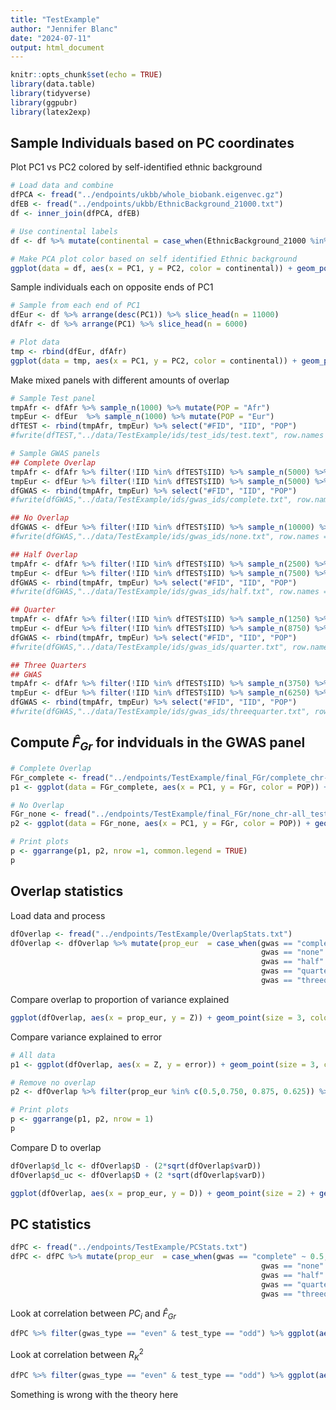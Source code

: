 ```yaml
---
title: "TestExample"
author: "Jennifer Blanc"
date: "2024-07-11"
output: html_document
---
```


```r
knitr::opts_chunk$set(echo = TRUE)
library(data.table)
library(tidyverse)
library(ggpubr)
library(latex2exp)
```

## Sample Individuals based on PC coordinates

Plot PC1 vs PC2 colored by self-identified ethnic background
```r
# Load data and combine
dfPCA <- fread("../endpoints/ukbb/whole_biobank.eigenvec.gz")
dfEB <- fread("../endpoints/ukbb/EthnicBackground_21000.txt")
df <- inner_join(dfPCA, dfEB)

# Use continental labels 
df <- df %>% mutate(continental = case_when(EthnicBackground_21000 %in% c(4, 4001, 4002, 4003) ~ "Africa", EthnicBackground_21000 %in% c(1, 1001, 1002, 1003) ~ "Europe", EthnicBackground_21000 %in% c(2, 2001, 2002, 2003, 2004) ~ "Mixed", EthnicBackground_21000 %in% c(3, 3001, 3002, 3003, 3004) ~ "Asia"))
```

```r
# Make PCA plot color based on self identified Ethnic background
ggplot(data = df, aes(x = PC1, y = PC2, color = continental)) + geom_point() + theme_classic(base_size = 14) + scale_color_manual(values = c("darkred", "navy", "goldenrod4", "gray50"), na.value = "gray70")
```
Sample individuals each on opposite ends of PC1 
```r
# Sample from each end of PC1
dfEur <- df %>% arrange(desc(PC1)) %>% slice_head(n = 11000)
dfAfr <- df %>% arrange(PC1) %>% slice_head(n = 6000)

# Plot data
tmp <- rbind(dfEur, dfAfr)
ggplot(data = tmp, aes(x = PC1, y = PC2, color = continental)) + geom_point() + theme_classic(base_size = 14) + scale_color_manual(values = c("darkred", "navy", "goldenrod4", "gray50"), na.value = "gray70")
```

Make mixed panels with different amounts of overlap
```r
# Sample Test panel 
tmpAfr <- dfAfr %>% sample_n(1000) %>% mutate(POP = "Afr")
tmpEur <- dfEur  %>% sample_n(1000) %>% mutate(POP = "Eur")
dfTEST <- rbind(tmpAfr, tmpEur) %>% select("#FID", "IID", "POP")
#fwrite(dfTEST,"../data/TestExample/ids/test_ids/test.text", row.names = F, col.names = T, quote = F, sep = "\t")

# Sample GWAS panels
## Complete Overlap
tmpAfr <- dfAfr %>% filter(!IID %in% dfTEST$IID) %>% sample_n(5000) %>% mutate(POP = "Afr")
tmpEur <- dfEur %>% filter(!IID %in% dfTEST$IID) %>% sample_n(5000) %>% mutate(POP = "Eur")
dfGWAS <- rbind(tmpAfr, tmpEur) %>% select("#FID", "IID", "POP")
#fwrite(dfGWAS,"../data/TestExample/ids/gwas_ids/complete.txt", row.names = F, col.names = T, quote = F, sep = "\t")

## No Overlap
dfGWAS <- dfEur %>% filter(!IID %in% dfTEST$IID) %>% sample_n(10000) %>% mutate(POP = "Eur")
#fwrite(dfGWAS,"../data/TestExample/ids/gwas_ids/none.txt", row.names = F, col.names = T, quote = F, sep = "\t")

## Half Overlap
tmpAfr <- dfAfr %>% filter(!IID %in% dfTEST$IID) %>% sample_n(2500) %>% mutate(POP = "Afr")
tmpEur <- dfEur %>% filter(!IID %in% dfTEST$IID) %>% sample_n(7500) %>% mutate(POP = "Eur")
dfGWAS <- rbind(tmpAfr, tmpEur) %>% select("#FID", "IID", "POP")
#fwrite(dfGWAS,"../data/TestExample/ids/gwas_ids/half.txt", row.names = F, col.names = T, quote = F, sep = "\t")

## Quarter
tmpAfr <- dfAfr %>% filter(!IID %in% dfTEST$IID) %>% sample_n(1250) %>% mutate(POP = "Afr")
tmpEur <- dfEur %>% filter(!IID %in% dfTEST$IID) %>% sample_n(8750) %>% mutate(POP = "Eur")
dfGWAS <- rbind(tmpAfr, tmpEur) %>% select("#FID", "IID", "POP")
#fwrite(dfGWAS,"../data/TestExample/ids/gwas_ids/quarter.txt", row.names = F, col.names = T, quote = F, sep = "\t")

## Three Quarters
## GWAS
tmpAfr <- dfAfr %>% filter(!IID %in% dfTEST$IID) %>% sample_n(3750) %>% mutate(POP = "Afr")
tmpEur <- dfEur %>% filter(!IID %in% dfTEST$IID) %>% sample_n(6250) %>% mutate(POP = "Eur")
dfGWAS <- rbind(tmpAfr, tmpEur) %>% select("#FID", "IID", "POP")
#fwrite(dfGWAS,"../data/TestExample/ids/gwas_ids/threequarter.txt", row.names = F, col.names = T, quote = F, sep = "\t")
```

## Compute $\hat{F}_{Gr}$ for indviduals in the GWAS panel 

```r
# Complete Overlap
FGr_complete <- fread("../endpoints/TestExample/final_FGr/complete_chr-all_test-all_Afr-Eur.txt.gz")
p1 <- ggplot(data = FGr_complete, aes(x = PC1, y = FGr, color = POP)) + geom_point() + theme_classic(base_size = 14) + scale_color_manual(values = c("darkred", "navy"))

# No Overlap 
FGr_none <- fread("../endpoints/TestExample/final_FGr/none_chr-all_test-all_Afr-Eur.txt.gz")
p2 <- ggplot(data = FGr_none, aes(x = PC1, y = FGr, color = POP)) + geom_point() + theme_classic(base_size = 14) + scale_color_manual(values = c("darkred", "navy"))

# Print plots
p <- ggarrange(p1, p2, nrow =1, common.legend = TRUE)
p
```

## Overlap statistics

Load data and process 
```r
dfOverlap <- fread("../endpoints/TestExample/OverlapStats.txt")
dfOverlap <- dfOverlap %>% mutate(prop_eur  = case_when(gwas == "complete" ~ 0.5, 
                                                        gwas == "none" ~ 1, 
                                                        gwas == "half" ~ 0.75,
                                                        gwas == "quarter" ~ 0.875,
                                                        gwas == "threequarter" ~ 0.625))
```

Compare overlap to proportion of variance explained 
```r
ggplot(dfOverlap, aes(x = prop_eur, y = Z)) + geom_point(size = 3, color = "purple3") + theme_bw(base_size = 14) + xlab("Proportion EUR in GWAS") + ylab("Proportion of variance explained (Z)")
```
Compare variance explained to error 
```r
# All data
p1 <- ggplot(dfOverlap, aes(x = Z, y = error)) + geom_point(size = 3, color = "purple3") + theme_bw(base_size = 12) + ylab("Error") + xlab("Proportion of variance explained (Z)") + geom_hline(yintercept = 0, color = "red", linetype = 2, linewidth = 1.2)

# Remove no overlap
p2 <- dfOverlap %>% filter(prop_eur %in% c(0.5,0.750, 0.875, 0.625)) %>% ggplot(aes(x = Z, y = error)) + geom_point(size = 3, color = "purple3") + theme_bw(base_size = 12) + ylab("Error") + xlab("Proportion of variance explained (Z)") + geom_hline(yintercept = 0, color = "red", linetype = 2, linewidth = 1.2)

# Print plots
p <- ggarrange(p1, p2, nrow = 1)
p
```
Compare D to overlap 
```r
dfOverlap$d_lc <- dfOverlap$D - (2*sqrt(dfOverlap$varD)) 
dfOverlap$d_uc <- dfOverlap$D + (2 *sqrt(dfOverlap$varD))

ggplot(dfOverlap, aes(x = prop_eur, y = D)) + geom_point(size = 2) + geom_hline(yintercept = 999, color = "red", linetype = 2) + geom_errorbar(aes(ymin = d_lc, ymax = d_uc))  + theme_bw(base_size = 12) + xlab("Proportion EUR in GWAS")
```

## PC statistics

```r
dfPC <- fread("../endpoints/TestExample/PCStats.txt")
dfPC <- dfPC %>% mutate(prop_eur  = case_when(gwas == "complete" ~ 0.5, 
                                                        gwas == "none" ~ 1, 
                                                        gwas == "half" ~ 0.75,
                                                        gwas == "quarter" ~ 0.875,
                                                        gwas == "threequarter" ~ 0.625))
```

Look at correlation between $PC_i$ and $\hat{F}_{Gr}$
```r
dfPC %>% filter(gwas_type == "even" & test_type == "odd") %>% ggplot(aes(x = PC, y = B2)) + geom_bar(stat = "identity", color = "darkgreen") + facet_grid(~prop_eur) + theme_bw(base_size = 12) + ylab(TeX("$B_{i}^2$"))
```

Look at correlation between $R^2_{K}$
```r
dfPC %>% filter(gwas_type == "even" & test_type == "odd") %>% ggplot(aes(x = PC, y = r2)) + geom_bar(stat = "identity", color = "darkgreen") + facet_grid(~prop_eur) + theme_bw(base_size = 12) + ylab(TeX("$R_{K}^2$")) + geom_hline(data = dfOverlap, aes(yintercept = gammaF), color = "red", linetype = 2)
```
Something is wrong with the theory here

